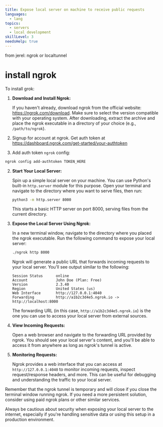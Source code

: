 ```yaml
---
title: Expose local server on machine to receive public requests
languages:
  - lang
topics:
  - servers
  - local development
skillLevel: 3
needsHelp: true
---
```


from jerel: ngrok or localtunnel

# install ngrok

To install grok:

1. **Download and Install Ngrok:**

   If you haven't already, download ngrok from the official website: https://ngrok.com/download. Make sure to select the version compatible with your operating system. After downloading, extract the archive and place the ngrok executable in a directory of your choice (e.g., `/path/to/ngrok`).

2. Signup for account at ngrok. Get auth token at https://dashboard.ngrok.com/get-started/your-authtoken

3. Add auth token `ngrok` config:

```bash
ngrok config add-authtoken TOKEN_HERE
```

2. **Start Your Local Server:**

   Spin up a simple local server on your machine. You can use Python's built-in `http.server` module for this purpose. Open your terminal and navigate to the directory where you want to serve files, then run:

   ```bash
   python3 -m http.server 8000
   ```

   This starts a basic HTTP server on port 8000, serving files from the current directory.

3. **Expose the Local Server Using Ngrok:**

   In a new terminal window, navigate to the directory where you placed the ngrok executable. Run the following command to expose your local server:

   ```bash
   ./ngrok http 8000
   ```

   Ngrok will generate a public URL that forwards incoming requests to your local server. You'll see output similar to the following:

   ```
   Session Status      online
   Account             John Doe (Plan: Free)
   Version             2.3.40
   Region              United States (us)
   Web Interface       http://127.0.0.1:4040
   Forwarding          http://a1b2c3d4e5.ngrok.io -> http://localhost:8000
   ```

   The forwarding URL (in this case, `http://a1b2c3d4e5.ngrok.io`) is the one you can use to access your local server from external sources.

4. **View Incoming Requests:**

   Open a web browser and navigate to the forwarding URL provided by ngrok. You should see your local server's content, and you'll be able to access it from anywhere as long as ngrok's tunnel is active.

5. **Monitoring Requests:**

   Ngrok provides a web interface that you can access at `http://127.0.0.1:4040` to monitor incoming requests, inspect request/response headers, and more. This can be useful for debugging and understanding the traffic to your local server.

Remember that the ngrok tunnel is temporary and will close if you close the terminal window running ngrok. If you need a more persistent solution, consider using paid ngrok plans or other similar services.

Always be cautious about security when exposing your local server to the internet, especially if you're handling sensitive data or using this setup in a production environment.

